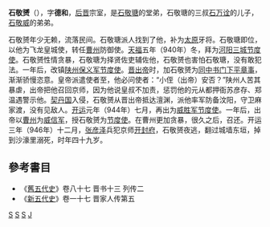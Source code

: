 '''石敬赟'''（{{bd|898年||946年||catIdx=S}}），字'''德和'''，[[后晋|后晋]]宗室，是[[石敬瑭|石敬瑭]]的堂弟，石敬瑭的三叔[[石万诠|石万诠]]的儿子，[[石敬威|石敬威]]的弟弟。

石敬赟年少无赖，流落民间。石敬瑭派人找到了他，补为[[太原|太原]]牙将。石敬瑭即位，以他为飞龙皇城使，转任[[曹州|曹州]]防御使。[[天福_(后晋)|天福]]五年（940年）冬，拜为[[河阳节度使|河阳三城节度使]]。石敬赟性情贪暴，石敬瑭为择贤佐吏辅佐他，石敬赟也害怕石敬瑭，没有敢犯法。一年后，改镇[[陕州|陕州]][[保义军节度使|保义军节度使]]。[[晋出帝|晋出帝]]时，加石敬赟为[[同中书门下平章事|同中书门下平章事]]，渐渐骄慢恣意。皇帝派遣使者至，他必问使者：“小侄（出帝）安否？”陕州人苦其暴虐，出帝把他召回京师，因为他说皇叔不加责，惩罚他的元从都押衙苏彦存、郑温遇警示他。[[契丹国|契丹国]]入侵，石敬赟从晋出帝抵达澶渊，派他率军防备汶阳，守卫麻家渡，没有见敌人。[[开运_(后晋)|开运]]元年（944年）七月，再出为[[武勝軍節度使|威胜军节度使]]。一年后，出帝以[[曹州|曹州]]为[[威信军节度使|威信军]]，授石敬赟为[[节度使|节度使]]。在曹州更加贪暴，很久之后，召还。开运三年（946年）十二月，[[张彦泽|张彦泽]]兵犯京师[[开封府|开封府]]，石敬赟夜逃，翻过城墙东垣，掉到沙濠里溺死，时年四十九岁。

==參考書目==
*《[[舊五代史|舊五代史]]》卷八十七 晋书十三 列传二
*《[[新五代史|新五代史]]》卷一十七 晋家人传第五
[[Category:陕虢节度使|S]]
[[Category:威胜军节度使|S]]
[[Category:后晋皇族|S]]
[[Category:石姓|J]]